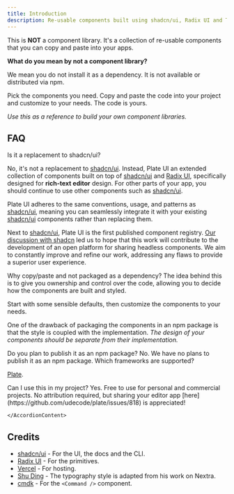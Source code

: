 ```yaml
---
title: Introduction
description: Re-usable components built using shadcn/ui, Radix UI and Tailwind CSS.
---
```


This is **NOT** a component library. It's a collection of re-usable components that you can copy and paste into your apps.

**What do you mean by not a component library?**

We mean you do not install it as a dependency. It is not available or distributed via npm.

Pick the components you need. Copy and paste the code into your project and customize to your needs. The code is yours.

_Use this as a reference to build your own component libraries._

## FAQ

<Accordion type="multiple">

<AccordionItem value="faq-0">
<AccordionTrigger>

Is it a replacement to shadcn/ui?

</AccordionTrigger>
<AccordionContent>

No, it's not a replacement to [shadcn/ui](https://ui.shadcn.com/).
Instead, Plate UI an extended collection of components built on top of [shadcn/ui](https://ui.shadcn.com/) and [Radix UI](https://www.radix-ui.com/), specifically designed for **rich-text editor** design. For other parts of your app, you should continue to use other components such as [shadcn/ui](https://ui.shadcn.com/).

Plate UI adheres to the same conventions, usage, and patterns as [shadcn/ui](https://ui.shadcn.com/), meaning you can seamlessly integrate it with your existing [shadcn/ui](https://ui.shadcn.com/) components rather than replacing them.

Next to [shadcn/ui](https://ui.shadcn.com/), Plate UI is the first published component registry. [Our discussion with shadcn](https://twitter.com/zbeyens/status/1672184848121823237) led us to hope that this work will contribute to the development of an open platform for sharing headless components. We aim to constantly improve and refine our work, addressing any flaws to provide a superior user experience.

</AccordionContent>

</AccordionItem>

<AccordionItem value="faq-1">
<AccordionTrigger>
Why copy/paste and not packaged as a dependency?
</AccordionTrigger>
<AccordionContent>
The idea behind this is to give you ownership and control over the code, allowing you to decide how the components are built and styled.

Start with some sensible defaults, then customize the components to your needs.

One of the drawback of packaging the components in an npm package is that the style is coupled with the implementation. _The design of your components should be separate from their implementation._

</AccordionContent>

</AccordionItem>

<AccordionItem value="faq-2">
<AccordionTrigger>
    Do you plan to publish it as an npm package?
  </AccordionTrigger>
  <AccordionContent>
    No. We have no plans to publish it as an npm package.
  </AccordionContent>
</AccordionItem>
<AccordionItem value="faq-3">
<AccordionTrigger>
Which frameworks are supported?
</AccordionTrigger>
<AccordionContent>

[Plate](/docs).

</AccordionContent>
</AccordionItem>

<AccordionItem value="faq-4">
	<AccordionTrigger>
	Can I use this in my project?
	</AccordionTrigger>
	<AccordionContent>
Yes. Free to use for personal and commercial projects. No attribution required, but sharing your editor app [here](https://github.com/udecode/plate/issues/818) is appreciated!

    </AccordionContent>

</AccordionItem>

</Accordion>

## Credits

- [shadcn/ui](https://ui.shadcn.com/) - For the UI, the docs and the CLI.
- [Radix UI](https://radix-ui.com) - For the primitives.
- [Vercel](https://vercel.com) - For hosting.
- [Shu Ding](https://shud.in) - The typography style is adapted from his work on Nextra.
- [cmdk](https://cmdk.paco.me) - For the `<Command />` component.
